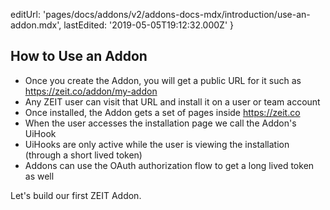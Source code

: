  editUrl: 'pages/docs/addons/v2/addons-docs-mdx/introduction/use-an-addon.mdx',
  lastEdited: '2019-05-05T19:12:32.000Z'
}

## How to Use an Addon

- Once you create the Addon, you will get a public URL for it such as <https://zeit.co/addon/my-addon>
- Any ZEIT user can visit that URL and install it on a user or team account
- Once installed, the Addon gets a set of pages inside <https://zeit.co>
- When the user accesses the installation page we call the Addon's UiHook
- UiHooks are only active while the user is viewing the installation (through a short lived token)
- Addons can use the OAuth authorization flow to get a long lived token as well

Let's build our first ZEIT Addon.
